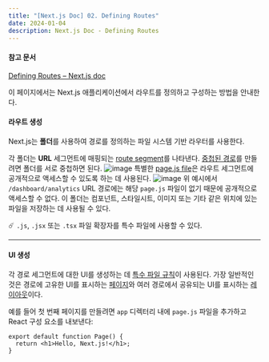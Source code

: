 ```yaml
---
title: "[Next.js Doc] 02. Defining Routes"
date: 2024-01-04
description: Next.js Doc - Defining Routes
---
```


#### 참고 문서

[Defining Routes – Next.js doc](https://nextjs.org/docs/app/building-your-application/routing/defining-routes)

이 페이지에서는 Next.js 애플리케이션에서 라우트를 정의하고 구성하는 방법을 안내한다.

#### 라우트 생성

Next.js는 **폴더**를 사용하여 경로를 정의하는 파일 시스템 기반 라우터를 사용한다.

각 폴더는 **URL** 세그먼트에 매핑되는 [route segment](https://nextjs.org/docs/app/building-your-application/routing#route-segments)를 나타낸다. [중첩된 경로](https://nextjs.org/docs/app/building-your-application/routing#nested-routes)를 만들려면 폴더를 서로 중첩하면 된다.
![image](https://github.com/tamoimi/tami-dev-blog/assets/100749520/3cb02195-aa4e-4c0d-9f97-69494730c385)
특별한 [page.js file](https://nextjs.org/docs/app/building-your-application/routing/pages-and-layouts#pages)은 라우트 세그먼트에 공개적으로 액세스할 수 있도록 하는 데 사용된다.
![image](https://github.com/tamoimi/tami-dev-blog/assets/100749520/d49143dd-f812-44df-9955-df83d476a4c7)
위 예시에서 `/dashboard/analytics` URL 경로에는 해당 `page.js` 파일이 없기 때문에 공개적으로 액세스할 수 없다. 이 폴더는 컴포넌트, 스타일시트, 이미지 또는 기타 같은 위치에 있는 파일을 저장하는 데 사용될 수 있다.

☄️ `.js`, `.jsx` 또는 `.tsx` 파일 확장자를 특수 파일에 사용할 수 있다.

---

#### UI 생성

각 경로 세그먼트에 대한 UI를 생성하는 데 [특수 파일 규칙](https://nextjs.org/docs/app/building-your-application/routing#file-conventions)이 사용된다. 가장 일반적인 것은 경로에 고유한 UI를 표시하는 [페이지](https://nextjs.org/docs/app/building-your-application/routing/pages-and-layouts#pages)와 여러 경로에서 공유되는 UI를 표시하는 [레이아웃](https://nextjs.org/docs/app/building-your-application/routing/pages-and-layouts#layouts)이다.

예를 들어 첫 번째 페이지를 만들려면 `app` 디렉터리 내에 `page.js` 파일을 추가하고 React 구성 요소를 내보낸다:

```tsx
export default function Page() {
  return <h1>Hello, Next.js!</h1>;
}
```
